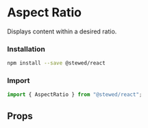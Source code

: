 
# Aspect Ratio

Displays content within a desired ratio.

### Installation

```bash
npm install --save @stewed/react
```

### Import

```js
import { AspectRatio } from "@stewed/react";
```

<Meta of={AspectRatioStories} />

<Stories />

## Props

<ArgTypes of={AspectRatioStories} />

